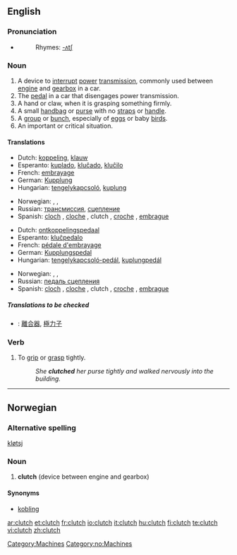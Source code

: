 ==English==

===Pronunciation===
{{wikipedia}}
*{{audio|en-us-clutch.ogg|Audio (US)}}
*:Rhymes: [[Rhymes:English:-ʌtʃ|-ʌtʃ]]

===Noun===
{{en-noun|es}}

# A device to [[interrupt]] [[power]] [[transmission]], commonly used between [[engine]] and [[gearbox]] in a car.
# The [[pedal]] in a car that disengages power transmission.
# A hand or claw, when it is grasping something firmly.
# A small [[handbag]] or [[purse]] with  no [[straps]] or [[handle]].
# A [[group]] or [[bunch]], especially of [[eggs]] or baby [[birds]].
# An important or critical situation.

====Translations====
{{trans-top|A device to interrupt power transmission}}
*Dutch: [[koppeling]], [[klauw]] {{f}}
*Esperanto: [[kuplado]], [[kluĉado]], [[kluĉilo]]
*French: [[embrayage]]
*German: [[Kupplung]] {{f}}
*Hungarian: [[tengelykapcsoló]], [[kuplung]]
{{trans-mid}}
*Norwegian: {{t-|no|clutch|m}}, {{t-|no|kløtsj|m}}, {{t-|no|kobling|m}}
*Russian: [[трансмиссия]], [[сцепление]]
*Spanish: [[cloch]] {{m}} {{italbrac|Colombia|Costa Rica|Honduras|Mexico|Nicaragua}}, [[cloche]] {{italbrac|Caribbean Islands|Colombian Atlantic Coast|Venezuela}}, clutch {{italbrac|Colombia|El Salvador|Guatemala|Mexico|Panama|Peru - pronounced 'cloch'}} {{m}}, [[croche]] {{m}} {{italbrac|Venezuela}},  [[embrague]] {{m}} {{italbrac|Argentina|Bolivia|Chile|Ecuador|Paraguay|Spain|Uruguay}}
{{trans-bottom}}

{{trans-top|The pedal in a car that disengages power transmission}}
*Dutch: [[ontkoppelingspedaal]] {{m}}
*Esperanto: [[kluĉpedalo]]
*French: [[pédale d'embrayage]]
*German: [[Kupplungspedal]]
*Hungarian: [[tengelykapcsoló-pedál]], [[kuplungpedál]]
{{trans-mid}}
*Norwegian: {{t-|no|clutchpedal|m}}, {{t-|no|kløtsjpedal|m}}, {{t-|no|koblingspedal|m}}
*Russian: [[педаль сцепления]]
*Spanish: [[cloch]] {{m}} {{italbrac|Colombia|Costa Rica|Honduras|Mexico|Nicaragua}}, [[cloche]] {{italbrac|Caribbean Islands|Colombian Atlantic Coast|Venezuela}}, clutch {{italbrac|Colombia|El Salvador|Guatemala|Mexico|Panama|Peru - pronounced 'cloch'}} {{m}}, [[croche]] {{m}} {{italbrac|Venezuela}},  [[embrague]] {{m}} {{italbrac|Argentina|Bolivia|Chile|Ecuador|Paraguay|Spain|Uruguay}}
{{trans-bottom}}

{{trans-top|A small handbag or purse with no straps or handle}}
{{trans-mid}}
{{trans-bottom}}

{{trans-top|A group or bunch, especially of eggs or baby birds}}
{{trans-mid}}
{{trans-bottom}}

=====Translations to be checked=====
{{checktrans}}
*{{ttbc|Chinese}}: [[離合器]], [[極力子]]

===Verb===
{{en-verb|clutch|es}}

# To [[grip]] or [[grasp]] tightly.
#:''She '''clutched''' her purse tightly and walked nervously into the building.''

[[Category:Machines]]

----

==Norwegian==

===Alternative spelling===
[[kløtsj]]

===Noun===
{{no-noun-m1}}

# '''clutch''' (device between engine and gearbox)

====Synonyms====
*[[kobling]]

[[Category:no:Machines]]

[[ar:clutch]]
[[et:clutch]]
[[fr:clutch]]
[[io:clutch]]
[[it:clutch]]
[[hu:clutch]]
[[fi:clutch]]
[[te:clutch]]
[[vi:clutch]]
[[zh:clutch]]